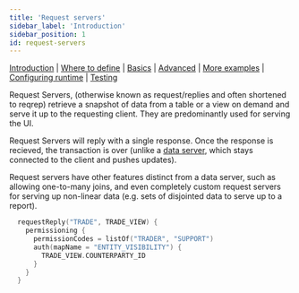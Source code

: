 ```yaml
---
title: 'Request servers'
sidebar_label: 'Introduction'
sidebar_position: 1
id: request-servers
---
```


[Introduction](/creating-applications/defining-your-application/user-interface/request-servers/request-servers/)  | [Where to define](/creating-applications/defining-your-application/user-interface/request-servers/rs-where-to-define/) | [Basics](/creating-applications/defining-your-application/user-interface/request-servers/rs-technical-details/) |  [Advanced](/creating-applications/defining-your-application/user-interface/request-servers/rs-advanced-technical-details/) | [More examples](/creating-applications/defining-your-application/user-interface/request-servers/rs-more-examples/) | [Configuring runtime](/creating-applications/defining-your-application/user-interface/request-servers/rs-configure-runtime/) | [Testing](/creating-applications/defining-your-application/user-interface/request-servers/rs-testing/)

Request Servers, (otherwise known as request/replies and often shortened to reqrep) retrieve a snapshot of data from a table or a view on demand and serve it up to the requesting client. They are predominantly used for serving the UI.

Request Servers will reply with a single response. Once the response is recieved, the transaction is over (unlike a [data server](/creating-applications/defining-your-application/user-interface/data-servers/data-servers/), which stays connected to the client and pushes updates).

Request servers have other features distinct from a data server, such as allowing one-to-many joins, and even completely custom request servers for serving up non-linear data (e.g. sets of disjointed data to serve up to a report).

```kotlin
  requestReply("TRADE", TRADE_VIEW) {
    permissioning {
      permissionCodes = listOf("TRADER", "SUPPORT")
      auth(mapName = "ENTITY_VISIBILITY") {
        TRADE_VIEW.COUNTERPARTY_ID
      }
    }
  }
```


